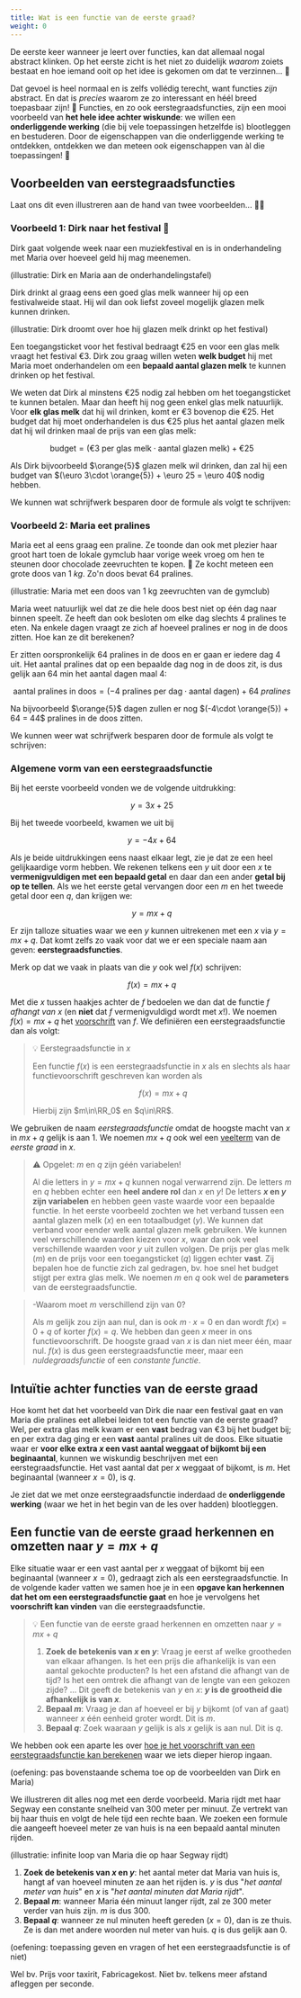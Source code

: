 ```yaml
---
title: Wat is een functie van de eerste graad?
weight: 0
---
```


De eerste keer wanneer je leert over functies, kan dat allemaal nogal abstract klinken. Op het eerste zicht is het niet zo duidelijk *waarom* zoiets bestaat en hoe iemand ooit op het idee is gekomen om dat te verzinnen... 🤨

Dat gevoel is heel normaal en is zelfs vollédig terecht, want functies *zijn* abstract. En dat is *precies* waarom ze zo interessant en héél breed toepasbaar zijn! 🙌 Functies, en zo ook eerstegraadsfuncties, zijn een mooi voorbeeld van **het hele idee achter wiskunde**: we willen een **onderliggende werking** (die bij vele toepassingen hetzelfde is) blootleggen en bestuderen. Door de eigenschappen van die onderliggende werking te ontdekken, ontdekken we dan meteen ook eigenschappen van àl die toepassingen! 💃

## Voorbeelden van eerstegraadsfuncties

Laat ons dit even illustreren aan de hand van twee voorbeelden... 👨‍🎨

### Voorbeeld 1: Dirk naar het festival 🤘

Dirk gaat volgende week naar een muziekfestival en is in onderhandeling met Maria over hoeveel geld hij mag meenemen.

(illustratie: Dirk en Maria aan de onderhandelingstafel)

Dirk drinkt al graag eens een goed glas melk wanneer hij op een festivalweide staat. Hij wil dan ook liefst zoveel mogelijk glazen melk kunnen drinken.

(illustratie: Dirk droomt over hoe hij glazen melk drinkt op het festival)

Een toegangsticket voor het festival bedraagt €25 en voor een glas melk vraagt het festival €3. Dirk zou graag willen weten **welk budget** hij met Maria moet onderhandelen om een **bepaald aantal glazen melk** te kunnen drinken op het festival.

We weten dat Dirk al minstens €25 nodig zal hebben om het toegangsticket te kunnen betalen. Maar dan heeft hij nog geen enkel glas melk natuurlijk. Voor **elk glas melk** dat hij wil drinken, komt er €3 bovenop die €25. Het budget dat hij moet onderhandelen is dus €25 plus het aantal glazen melk dat hij wil drinken maal de prijs van een glas melk:

$$
\text{budget} = \left(\euro 3~\text{per glas melk}\cdot \text{aantal glazen melk}\right) + \euro 25
$$

Als Dirk bijvoorbeeld $\orange{5}$ glazen melk wil drinken, dan zal hij een budget van $(\euro 3\cdot \orange{5}) + \euro 25 = \euro 40$ nodig hebben.

We kunnen wat schrijfwerk besparen door de formule als volgt te schrijven:


<AnnotatedFx m={3} mName="€3 extra per glas" q={25} qName="€25 bij 0 glazen" yName="benodigd budget" xName="aantal glazen melk" />

### Voorbeeld 2: Maria eet pralines

Maria eet al eens graag een praline. Ze toonde dan ook met plezier haar groot hart toen de lokale gymclub haar vorige week vroeg om hen te steunen door chocolade zeevruchten te kopen. 🤤 Ze kocht meteen een grote doos van $1~\si{kg}$. Zo'n doos bevat 64 pralines.

(illustratie: Maria met een doos van 1 kg zeevruchten van de gymclub)

Maria weet natuurlijk wel dat ze die hele doos best niet op één dag naar binnen speelt. Ze heeft dan ook besloten om elke dag slechts 4 pralines te eten. Na enkele dagen vraagt ze zich af hoeveel pralines er nog in de doos zitten. Hoe kan ze dit berekenen?

Er zitten oorspronkelijk $64$ pralines in de doos en er gaan er iedere dag $4$ uit. Het aantal pralines dat op een bepaalde dag nog in de doos zit, is dus gelijk aan $64$ min het aantal dagen maal $4$:

$$
\text{aantal pralines in doos} = \left(-4~\text{pralines per dag}\cdot\text{aantal dagen}\right) + 64~\si{pralines}
$$

Na bijvoorbeeld $\orange{5}$ dagen zullen er nog $(-4\cdot \orange{5}) + 64 = 44$ pralines in de doos zitten.

We kunnen weer wat schrijfwerk besparen door de formule als volgt te schrijven:

<AnnotatedFx m={-4} mName="4 pralines minder per dag" q={64} qName="64 pralines op dag 0" yName="aantal pralines in doos" xName="aantal dagen ver" annotFontSize={75} />

### Algemene vorm van een eerstegraadsfunctie

Bij het eerste voorbeeld vonden we de volgende uitdrukking:

$$
y = 3 x + 25
$$

Bij het tweede voorbeeld, kwamen we uit bij

$$
y = -4 x + 64
$$

Als je beide uitdrukkingen eens naast elkaar legt, zie je dat ze een heel gelijkaardige vorm hebben. We rekenen telkens een $y$ uit door een $x$ te **vermenigvuldigen met een bepaald getal** en daar dan een ander **getal bij op te tellen**. Als we het eerste getal vervangen door een $m$ en het tweede getal door een $q$, dan krijgen we:

$$
y = m x + q
$$


<WatIsMEnQ />

Er zijn talloze situaties waar we een $y$ kunnen uitrekenen met een $x$ via $y=m x + q$. Dat komt zelfs zo vaak voor dat we er een speciale naam aan geven: **eerstegraadsfuncties**.

Merk op dat we vaak in plaats van die $y$ ook wel $f(x)$ schrijven:

$$
f(x) = m x + q
$$

Met die $x$ tussen haakjes achter de $f$ bedoelen we dan dat de functie $f$ *afhangt van $x$* (en **niet** dat $f$ vermenigvuldigd wordt met $x$!). We noemen $f(x) = m x + q$ het [voorschrift](../../functies/voorschrift) van $f$. We definiëren een eerstegraadsfunctie dan als volgt:


> 💡 Eerstegraadsfunctie in $x$
>
> Een functie $f(x)$ is een eerstegraadsfunctie in $x$ als en slechts als haar functievoorschrift geschreven kan worden als
>
> $$
> f(x) = mx + q
> $$
>
> Hierbij zijn $m\in\RR_0$ en $q\in\RR$.

We gebruiken de naam *eerstegraadsfunctie* omdat de hoogste macht van $x$ in $mx + q$ gelijk is aan $1$. We noemen $mx + q$ ook wel een [veelterm](../../veeltermen/veelterm) van de *eerste graad* in $x$.

> ⚠️ Opgelet: $m$ en $q$ zijn géén variabelen!
>
> Al die letters in $y = mx + q$ kunnen nogal verwarrend zijn. De letters $m$ en $q$ hebben echter een **heel andere rol** dan $x$ en $y$! De letters **$x$ en $y$ zijn variabelen** en hebben geen vaste waarde voor een bepaalde functie. In het eerste voorbeeld zochten we het verband tussen een aantal glazen melk ($x$) en een totaalbudget ($y$). We kunnen dat verband voor eender welk aantal glazen melk gebruiken. We kunnen veel verschillende waarden kiezen voor $x$, waar dan ook veel verschillende waarden voor $y$ uit zullen volgen. De prijs per glas melk ($m$) en de prijs voor een toegangsticket ($q$) liggen echter **vast**. Zij bepalen hoe de functie zich zal gedragen, bv. hoe snel het budget stijgt per extra glas melk. We noemen $m$ en $q$ ook wel de **parameters** van de eerstegraadsfunctie.

> -Waarom moet $m$ verschillend zijn van $0$?
>
> Als $m$ gelijk zou zijn aan nul, dan is ook $m\cdot x=0$ en dan wordt $f(x)=0+q$ of korter $f(x)=q$. We hebben dan geen $x$ meer in ons functievoorschrift. De hoogste graad van $x$ is dan niet meer één, maar nul. $f(x)$ is dus geen eerstegraadsfunctie meer, maar een *nuldegraadsfunctie* of een *constante functie*.

<Herken1GFx />

## Intuïtie achter functies van de eerste graad

Hoe komt het dat het voorbeeld van Dirk die naar een festival gaat en van Maria die pralines eet allebei leiden tot een functie van de eerste graad? Wel, per extra glas melk kwam er een **vast** bedrag van €3 bij het budget bij; en per extra dag ging er een **vast** aantal pralines uit de doos. Elke situatie waar er **voor elke extra $x$ een vast aantal weggaat of bijkomt bij een beginaantal**, kunnen we wiskundig beschrijven met een eerstegraadsfunctie. Het vast aantal dat per $x$ weggaat of bijkomt, is $m$. Het beginaantal (wanneer $x = 0$), is $q$.

Je ziet dat we met onze eerstegraadsfunctie inderdaad de **onderliggende werking** (waar we het in het begin van de les over hadden) blootleggen.

## Een functie van de eerste graad herkennen en omzetten naar $y = mx + q$

Elke situatie waar er een vast aantal per $x$ weggaat of bijkomt bij een beginaantal (wanneer $x = 0$), gedraagt zich als een eerstegraadsfunctie. In de volgende kader vatten we samen hoe je in een **opgave kan herkennen dat het om een eerstegraadsfunctie gaat** en hoe je vervolgens het **voorschrift kan vinden** van die eerstegraadsfunctie. 

> 💡 Een functie van de eerste graad herkennen en omzetten naar $y = mx + q$
>
> 1. **Zoek de betekenis van $x$ en $y$**: Vraag je eerst af welke grootheden van elkaar afhangen. Is het een prijs die afhankelijk is van een aantal gekochte producten? Is het een afstand die afhangt van de tijd? Is het een omtrek die afhangt van de lengte van een gekozen zijde? ... Dit geeft de betekenis van $y$ en $x$: **$y$ is de grootheid die afhankelijk is van $x$**.
> 2. **Bepaal $m$**: Vraag je dan af hoeveel er bij $y$ bijkomt (of van af gaat) wanneer $x$ één eenheid groter wordt. Dit is $m$.
> 3. **Bepaal $q$**: Zoek waaraan $y$ gelijk is als $x$ gelijk is aan nul. Dit is $q$.

We hebben ook een aparte les over [hoe je het voorschrift van een eerstegraadsfunctie kan berekenen](../voorschrift_opstellen) waar we iets dieper hierop ingaan.

(oefening: pas bovenstaande schema toe op de voorbeelden van Dirk en Maria)

We illustreren dit alles nog met een derde voorbeeld. Maria rijdt met haar Segway een constante snelheid van $300$ meter per minuut. Ze vertrekt van bij haar thuis en volgt de hele tijd een rechte baan. We zoeken een formule die aangeeft hoeveel meter ze van huis is na een bepaald aantal minuten rijden.

(illustratie: infinite loop van Maria die op haar Segway rijdt)

1. **Zoek de betekenis van $x$ en $y$**: het aantal meter dat Maria van huis is, hangt af van hoeveel minuten ze aan het rijden is. $y$ is dus "*het aantal meter van huis*" en $x$ is "*het aantal minuten dat Maria rijdt*".
2. **Bepaal $m$**: wanneer Maria één minuut langer rijdt, zal ze $300$ meter verder van huis zijn. $m$ is dus $300$.
3. **Bepaal $q$**: wanneer ze nul minuten heeft gereden ($x=0$), dan is ze thuis. Ze is dan met andere woorden nul meter van huis. $q$ is dus gelijk aan $0$.

<AnnotatedFx m={300} mName="300 m meer per minuut" q={0} qName="0 meter ver op minuut 0" yName="aantal meter van huis" xName="aantal minuten" annotFontSize={75} />

(oefening: toepassing geven en vragen of het een eerstegraadsfunctie is of niet)

Wel bv. Prijs voor taxirit, Fabricagekost. Niet bv. telkens meer afstand afleggen per seconde.
